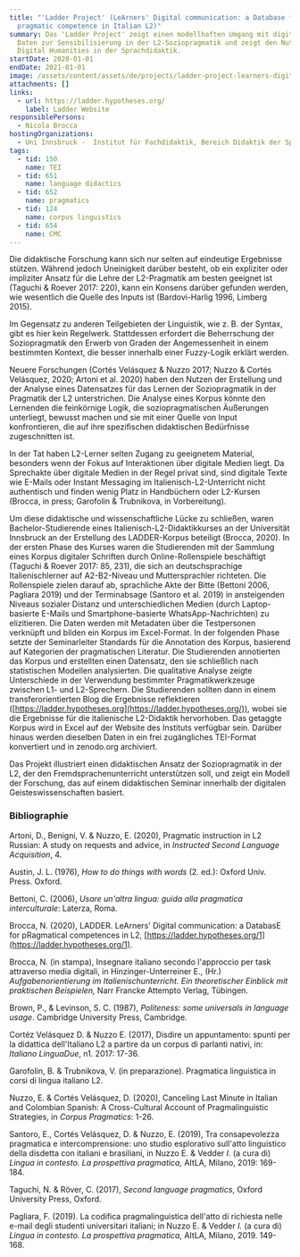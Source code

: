```yaml
---
title: "'Ladder Project' (LeArners' Digital communication: a Database for
  pragmatic competence in Italian L2)"
summary: Das 'Ladder Project' zeigt einen modellhaften Umgang mit digitalen
  Daten zur Sensibilisierung in der L2-Soziopragmatik und zeigt den Nutzen der
  Digital Humanities in der Sprachdidaktik.
startDate: 2020-01-01
endDate: 2021-01-01
image: /assets/content/assets/de/projects/ladder-project-learners-digital-communication-database-pragmatic-competence-italian-l2/ladder-632939_12801.jpg
attachments: []
links:
  - url: https://ladder.hypotheses.org/
    label: Ladder Website
responsiblePersons:
  - Nicola Brocca
hostingOrganizations:
  - Uni Innsbruck -  Institut für Fachdidaktik, Bereich Didaktik der Sprachen
tags:
  - tid: 150
    name: TEI
  - tid: 651
    name: language didactics
  - tid: 652
    name: pragmatics
  - tid: 124
    name: corpus linguistics
  - tid: 654
    name: CMC
---
```

Die didaktische Forschung kann sich nur selten auf eindeutige Ergebnisse stützen.  Während jedoch Uneinigkeit darüber besteht, ob ein expliziter oder impliziter Ansatz für die Lehre der L2-Pragmatik am besten geeignet ist (Taguchi & Roever 2017: 220), kann ein Konsens darüber gefunden werden, wie wesentlich die Quelle des Inputs ist (Bardovi-Harlig 1996, Limberg 2015).

Im Gegensatz zu anderen Teilgebieten der Linguistik, wie z. B. der Syntax, gibt es hier kein Regelwerk. Stattdessen erfordert die Beherrschung der Soziopragmatik den Erwerb von Graden der Angemessenheit in einem bestimmten Kontext, die besser innerhalb einer Fuzzy-Logik erklärt werden.

Neuere Forschungen (Cortés Velásquez & Nuzzo 2017; Nuzzo & Cortés Velásquez, 2020; Artoni et al. 2020) haben den Nutzen der Erstellung und der Analyse eines Datensatzes für das Lernen der Soziopragmatik in der Pragmatik der L2 unterstrichen. Die Analyse eines Korpus könnte den Lernenden die feinkörnige Logik, die soziopragmatischen Äußerungen unterliegt, bewusst machen und sie mit einer Quelle von Input konfrontieren, die auf ihre spezifischen didaktischen Bedürfnisse zugeschnitten ist.

In der Tat haben L2-Lerner selten Zugang zu geeignetem Material, besonders wenn der Fokus auf Interaktionen über digitale Medien liegt. Da Sprechakte über digitale Medien in der Regel privat sind, sind digitale Texte wie E-Mails oder Instant Messaging im Italienisch-L2-Unterricht nicht authentisch und finden wenig Platz in Handbüchern oder L2-Kursen (Brocca, in press; Garofolin & Trubnikova, in Vorbereitung).

Um diese didaktische und wissenschaftliche Lücke zu schließen, waren Bachelor-Studierende eines Italienisch-L2-Didaktikkurses an der Universität Innsbruck an der Erstellung des LADDER-Korpus beteiligt (Brocca, 2020). In der ersten Phase des Kurses waren die Studierenden mit der Sammlung eines Korpus digitaler Schriften durch Online-Rollenspiele beschäftigt (Taguchi & Roever 2017: 85, 231), die sich an deutschsprachige Italienischlerner auf A2-B2-Niveau und Muttersprachler richteten. Die Rollenspiele zielen darauf ab, sprachliche Akte der Bitte (Bettoni 2006, Pagliara 2019) und der Terminabsage (Santoro et al. 2019) in ansteigenden Niveaus sozialer Distanz und unterschiedlichen Medien (durch Laptop-basierte E-Mails und Smartphone-basierte WhatsApp-Nachrichten) zu elizitieren. Die Daten werden mit Metadaten über die Testpersonen verknüpft und bilden ein Korpus im Excel-Format. In der folgenden Phase setzte der Seminarleiter Standards für die Annotation des Korpus, basierend auf Kategorien der pragmatischen Literatur. Die Studierenden annotierten das Korpus und erstellten einen Datensatz, den sie schließlich nach statistischen Modellen analysierten. Die qualitative Analyse zeigte Unterschiede in der Verwendung bestimmter Pragmatikwerkzeuge zwischen L1- und L2-Sprechern. Die Studierenden sollten dann in einem transferorientierten Blog die Ergebnisse reflektieren ([https://ladder.hypotheses.org](https://ladder.hypotheses.org/)), wobei sie die Ergebnisse für die italienische L2-Didaktik hervorhoben. Das getaggte Korpus wird in Excel auf der Website des Instituts verfügbar sein. Darüber hinaus werden dieselben Daten in ein frei zugängliches TEI-Format konvertiert und in zenodo.org archiviert.

Das Projekt illustriert einen didaktischen Ansatz der Soziopragmatik in der L2, der den Fremdsprachenunterricht unterstützen soll, und zeigt ein Modell der Forschung, das auf einem didaktischen Seminar innerhalb der digitalen Geisteswissenschaften basiert.

### **Bibliographie**

Artoni, D., Benigni, V. & Nuzzo, E. (2020), Pragmatic instruction in L2 Russian: A study on requests and advice, in _Instructed Second Language Acquisition_, 4.

Austin, J. L. (1976), _How to do things with words_ (2. ed.): Oxford Univ. Press. Oxford.

Bettoni, C. (2006), _Usare un'altra lingua: guida alla pragmatica interculturale_: Laterza, Roma.

Brocca, N. (2020), LADDER. LeArners' Digital communication: a DatabasE for pRagmatical competences in L2, [https://ladder.hypotheses.org/1](https://ladder.hypotheses.org/1).

Brocca, N. (in stampa), Insegnare italiano secondo l'approccio per task attraverso media digitali, in Hinzinger-Unterreiner E., (Hr.) _Aufgabenorientierung im Italienischunterricht._ _Ein theoretischer Einblick mit praktischen Beispielen,_ Narr Francke Attempto Verlag, Tübingen.

Brown, P., & Levinson, S. C. (1987), _Politeness: some universals in language usage_. Cambridge University Press, Cambridge.

Cortéz Velásquez D. & Nuzzo E. (2017), Disdire un appuntamento: spunti per la didattica dell'Italiano L2 a partire da un corpus di parlanti nativi, in: _Italiano LinguaDue_, n1. 2017: 17-36.

Garofolin, B. & Trubnikova, V. (in preparazione). Pragmatica linguistica in corsi di lingua italiano L2.

Nuzzo, E. & Cortés Velásquez, D. (2020), Canceling Last Minute in Italian and Colombian Spanish: A Cross-Cultural Account of Pragmalinguistic Strategies, in _Corpus Pragmatics_: 1-26.

Santoro, E., Cortés Velásquez, D. & Nuzzo, E. (2019), Tra consapevolezza pragmatica e intercomprensione: uno studio esplorativo sull'atto linguistico della disdetta con italiani e brasiliani, in Nuzzo E. & Vedder _I._ (a cura di) _Lingua in contesto. La prospettiva pragmatica,_ AItLA, Milano, 2019: 169-184.

Taguchi, N. & Röver, C. (2017), _Second language pragmatics_, Oxford University Press, Oxford.

Pagliara, F. (2019). La codifica pragmalinguistica dell'atto di richiesta nelle e-mail degli studenti universitari italiani; in Nuzzo E. & Vedder _I._ (a cura di) _Lingua in contesto._ _La prospettiva pragmatica,_ AItLA, Milano, 2019. 149-168.
